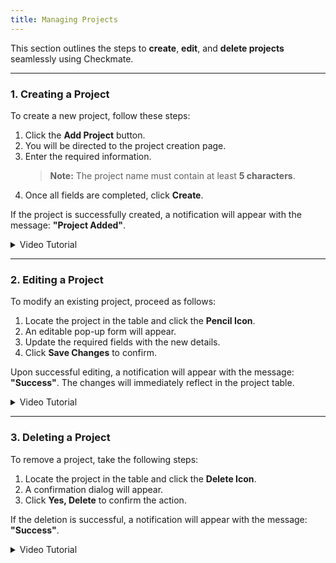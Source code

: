 ```yaml
---
title: Managing Projects
---
```


This section outlines the steps to **create**, **edit**, and **delete projects** seamlessly using Checkmate.

---

### 1. Creating a Project

To create a new project, follow these steps:

1. Click the **Add Project** button.
2. You will be directed to the project creation page.
3. Enter the required information.
   > **Note:** The project name must contain at least **5 characters**.
4. Once all fields are completed, click **Create**.

If the project is successfully created, a notification will appear with the message: **"Project Added"**.

<details>
  <summary>Video Tutorial</summary>
  ![Add Project](./../../../assets/create-project.gif)
</details>

---

### 2. Editing a Project

To modify an existing project, proceed as follows:

1. Locate the project in the table and click the **Pencil Icon**.
2. An editable pop-up form will appear.
3. Update the required fields with the new details.
4. Click **Save Changes** to confirm.

Upon successful editing, a notification will appear with the message: **"Success"**. The changes will immediately reflect in the project table.

<details>
  <summary>Video Tutorial</summary>
  ![Edit Project](./../../../assets/edit-project.gif)
</details>

---

### 3. Deleting a Project

To remove a project, take the following steps:

1. Locate the project in the table and click the **Delete Icon**.
2. A confirmation dialog will appear.
3. Click **Yes, Delete** to confirm the action.

If the deletion is successful, a notification will appear with the message: **"Success"**.

<details>
  <summary>Video Tutorial</summary>
  ![Delete Project](./../../../assets/delete-project.gif)
</details>
